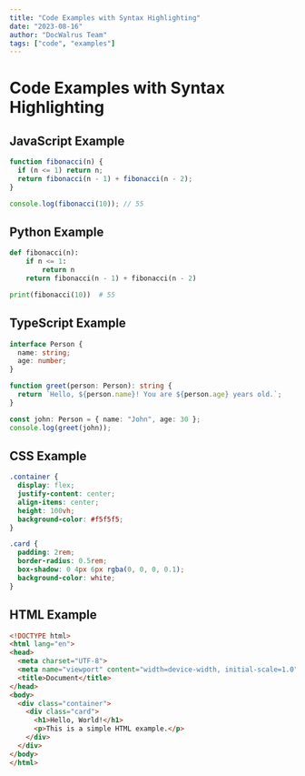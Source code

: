```yaml
---
title: "Code Examples with Syntax Highlighting"
date: "2023-08-16"
author: "DocWalrus Team"
tags: ["code", "examples"]
---
```


# Code Examples with Syntax Highlighting

## JavaScript Example

```js
function fibonacci(n) {
  if (n <= 1) return n;
  return fibonacci(n - 1) + fibonacci(n - 2);
}

console.log(fibonacci(10)); // 55
```

## Python Example

```python
def fibonacci(n):
    if n <= 1:
        return n
    return fibonacci(n - 1) + fibonacci(n - 2)

print(fibonacci(10))  # 55
```

## TypeScript Example

```typescript
interface Person {
  name: string;
  age: number;
}

function greet(person: Person): string {
  return `Hello, ${person.name}! You are ${person.age} years old.`;
}

const john: Person = { name: "John", age: 30 };
console.log(greet(john));
```

## CSS Example

```css
.container {
  display: flex;
  justify-content: center;
  align-items: center;
  height: 100vh;
  background-color: #f5f5f5;
}

.card {
  padding: 2rem;
  border-radius: 0.5rem;
  box-shadow: 0 4px 6px rgba(0, 0, 0, 0.1);
  background-color: white;
}
```

## HTML Example

```html
<!DOCTYPE html>
<html lang="en">
<head>
  <meta charset="UTF-8">
  <meta name="viewport" content="width=device-width, initial-scale=1.0">
  <title>Document</title>
</head>
<body>
  <div class="container">
    <div class="card">
      <h1>Hello, World!</h1>
      <p>This is a simple HTML example.</p>
    </div>
  </div>
</body>
</html>
```